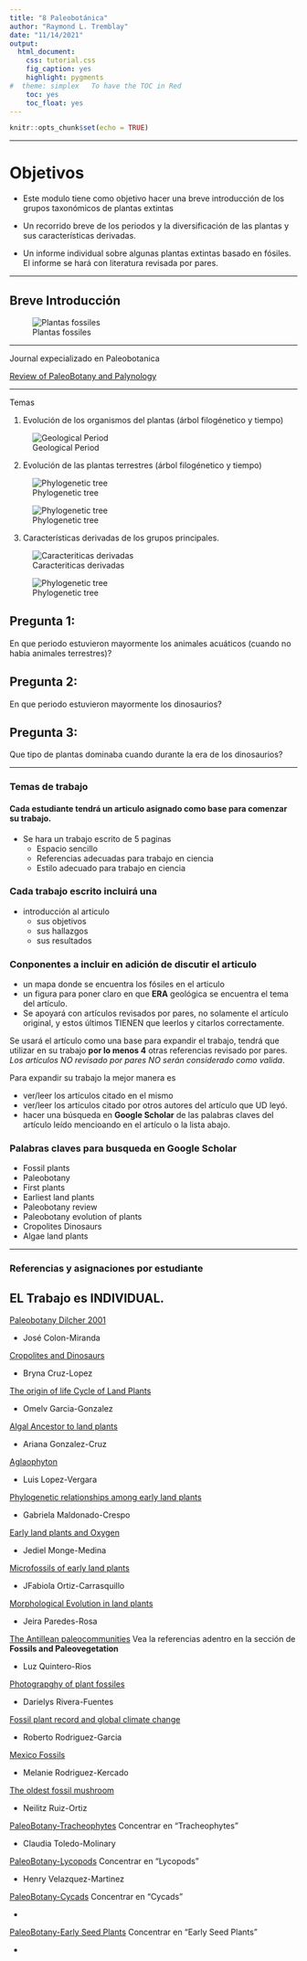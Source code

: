 ```yaml
---
title: "8 Paleobotánica"
author: "Raymond L. Tremblay"
date: "11/14/2021"
output:
  html_document:
    css: tutorial.css
    fig_caption: yes
    highlight: pygments
#  theme: simplex   To have the TOC in Red
    toc: yes
    toc_float: yes
---
```


```r
knitr::opts_chunk$set(echo = TRUE)
```

***

# Objetivos

- Este modulo tiene como objetivo hacer una breve introducción de los grupos taxonómicos de plantas extintas

- Un recorrido breve de los periodos y la diversificación de las plantas y sus características derivadas. 

- Un informe individual sobre algunas plantas extintas basado en fósiles. El informe se hará con literatura revisada por pares.

***

## Breve Introducción

![Plantas fossiles](Fossil_Photos/IJPS.png)

***

Journal expecializado en Paleobotanica

[Review of PaleoBotany and Palynology](https://www.sciencedirect.com/journal/review-of-palaeobotany-and-palynology/about/aims-and-scope)

***

Temas

1. Evolución de los organismos del plantas (árbol filogénetico y tiempo)


![Geological Period](Fossil_Photos/Geological_Period.jpg)

2. Evolución de las plantas terrestres (árbol filogénetico y tiempo)

![Phylogenetic tree](Fossil_Photos/plantrelat.gif)

![Phylogenetic tree](Fossil_Photos/pro_plfr.gif)

3. Características derivadas de los grupos principales.

![Caracteriticas derivadas](Fossil_Photos/DOYLE_2019.jpg)


![Phylogenetic tree](Fossil_Photos/Weng_Chapple_2010.jpg)


## Pregunta 1:

En que periodo estuvieron mayormente los animales acuáticos (cuando no habia animales terrestres)?

## Pregunta 2: 

En que periodo estuvieron mayormente los dinosaurios?


## Pregunta 3: 

Que tipo de plantas dominaba cuando durante la era de los dinosaurios?


***

### Temas de trabajo

#### Cada estudiante tendrá un articulo asignado como base para comenzar su trabajo.
 
 - Se hara un trabajo escrito de 5 paginas
    - Espacio sencillo
    - Referencias adecuadas para trabajo en ciencia
    - Estilo adecuado para trabajo en ciencia
  
 
### Cada trabajo escrito incluirá una 

- introducción al articulo
  - sus objetivos
  - sus hallazgos
  - sus resultados
  
### Conponentes a incluir en adición de discutir el articulo  

- un mapa donde se encuentra los fósiles en el articulo
- un figura para poner claro en que **ERA** geológica se encuentra el tema del artículo.
- Se apoyará con artículos revisados por pares, no solamente el artículo original, y estos últimos TIENEN que leerlos y citarlos correctamente.    


Se usará el artículo como una base para expandir el trabajo, tendrá que utilizar en su trabajo **por lo menos 4** otras referencias revisado por pares.  *Los artículos NO revisado por pares NO serán considerado como valida*.

Para expandir su trabajo la mejor manera es 

 - ver/leer los artículos citado en el mismo
 - ver/leer los artículos citado por otros autores del artículo que UD leyó.
 - hacer una búsqueda en **Google Scholar** de las palabras claves del artículo leído mencioando en el artículo o la lista abajo.
 

### Palabras claves para busqueda en Google Scholar

- Fossil plants
- Paleobotany
- First plants
- Earliest land plants
- Paleobotany review
- Paleobotany evolution of plants
- Cropolites Dinosaurs
- Algae land plants

***

### Referencias y asignaciones por estudiante

## EL Trabajo es INDIVIDUAL. 


[Paleobotany Dilcher 2001](PDF/Paleobotany_1.pdf)

 - José Colon-Miranda

[Cropolites and Dinosaurs](PDF/First report on vertebrate coprolites.pdf)

 - Bryna Cruz-Lopez
 

[The origin of life Cycle of Land Plants](PDF/The origin of the life cycle of land plants.pdf)

 - Omelv Garcia-Gonzalez


[Algal Ancestor to land plants](PDF/Algal ancestor of land plants was preadapted for symbiosis.pdf) 

- Ariana Gonzalez-Cruz

[Aglaophyton](PDF/Four hundred-million-year-old vesicular arbuscular mycorrhizae.pdf)

- Luis Lopez-Vergara

[Phylogenetic relationships among early land plants](PDF/Plant Evolution-Phylogenetic relationship between.pdf)

- Gabriela Maldonado-Crespo

[Early land plants and Oxygen](PDF/Earliest land plants created modern levels of atmospheric oxygen.pdf)

- Jediel Monge-Medina

[Microfossils of early land plants](PDF/rstb.2000.0612.pdf)

- JFabiola Ortiz-Carrasquillo

[Morphological Evolution in land plants](PDF/Morphological evolution in land plants- new designs with old genes.pdf)

- Jeira Paredes-Rosa

[The Antillean paleocommunities](PDF/Historical biogeography of Caribbean plants- introduction to current know- ledge and possibilities from a phylogenetic perspective.pdf) Vea la referencias adentro en la sección de **Fossils and Paleovegetation**

- Luz Quintero-Rios

[Photograpghy of plant fossiles](PDF/KerpBomfleurRevPalaeobotPalynol2011red.pdf)

- Darielys Rivera-Fuentes

[Fossil plant record and global climate change](PDF/The fossil plant record and global climatic change.pdf)

- Roberto Rodriguez-Garcia

[Mexico Fossils](PDF/Mexico- Assembling extinct plants from their isolated parts.pdf)

- Melanie Rodriguez-Kercado

[The oldest fossil mushroom](PDF/The oldest fossil mushroom.pdf)

- Neilitz Ruiz-Ortiz

[PaleoBotany-Tracheophytes](PDF/Paleobotany of Land Plants.pdf) Concentrar en "Tracheophytes"

- Claudia Toledo-Molinary

[PaleoBotany-Lycopods](PDF/Paleobotany of Land Plants.pdf) Concentrar en "Lycopods"

- Henry Velazquez-Martinez

[PaleoBotany-Cycads](PDF/Paleobotany of Land Plants.pdf) Concentrar en "Cycads"

- 

[PaleoBotany-Early Seed Plants](PDF/Paleobotany of Land Plants.pdf) Concentrar en "Early Seed Plants"

- 
